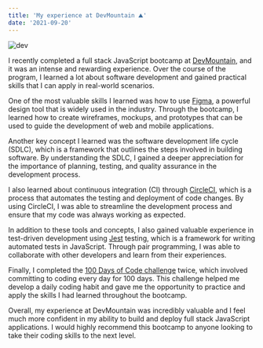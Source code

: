 ```yaml
---
title: 'My experience at DevMountain ⛰️'
date: '2021-09-20'
---
```


![dev](/images/coding-fjord.png)

I recently completed a full stack JavaScript bootcamp at [DevMountain](https://devmountain.com/), and it was an intense and rewarding experience. Over the course of the program, I learned a lot about software development and gained practical skills that I can apply in real-world scenarios.

One of the most valuable skills I learned was how to use [Figma](https://www.figma.com/), a powerful design tool that is widely used in the industry. Through the bootcamp, I learned how to create wireframes, mockups, and prototypes that can be used to guide the development of web and mobile applications.

Another key concept I learned was the software development life cycle (SDLC), which is a framework that outlines the steps involved in building software. By understanding the SDLC, I gained a deeper appreciation for the importance of planning, testing, and quality assurance in the development process.

I also learned about continuous integration (CI) through [CircleCI](https://circleci.com/), which is a process that automates the testing and deployment of code changes. By using CircleCI, I was able to streamline the development process and ensure that my code was always working as expected.

In addition to these tools and concepts, I also gained valuable experience in test-driven development using [Jest](https://jestjs.io/) testing, which is a framework for writing automated tests in JavaScript. Through pair programming, I was able to collaborate with other developers and learn from their experiences.

Finally, I completed the [100 Days of Code challenge](https://andrewnjoo.github.io/100d/) twice, which involved committing to coding every day for 100 days. This challenge helped me develop a daily coding habit and gave me the opportunity to practice and apply the skills I had learned throughout the bootcamp.

Overall, my experience at DevMountain was incredibly valuable and I feel much more confident in my ability to build and deploy full stack JavaScript applications. I would highly recommend this bootcamp to anyone looking to take their coding skills to the next level.
